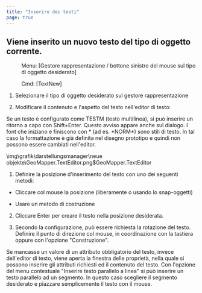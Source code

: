 ```yaml
---
title: "Inserire dei testi"
page: true
---
```

## Viene inserito un nuovo testo del tipo di oggetto corrente.
 <Menu> Menu: [Gestore rappresentazione / bottone sinistro del mouse sul tipo di oggetto desiderato] </Menu> 
<GeoDesigner> <Menu> Cmd: [TextNew] </Menu> </GeoDesigner>


1. Selezionare il tipo di oggetto desiderato sul gestore rappresentazione

2. Modificare il contenuto e l&#39;aspetto del testo nell&#39;editor di testo: 


<Success>
Se un testo &#232; configurato come TESTM (testo multilinea), si pu&#242; inserire un ritorno a capo con Shift+Enter. Questo avviso appare anche sul dialogo.

</Success>

<Success>
I font che iniziano e finiscono con * (ad es. *NORM*) sono stili di testo. In tal caso la formattazione &#232; gi&#224; definita nel disegno prototipo e quindi non possono essere cambiati nell&#39;editor.

</Success><Image>\img\grafik\darstellungsmanager\neue objekte\GeoMapper.TextEditor.png$GeoMapper.TextEditor</Image>

1. Definire la posizione d&#39;inserimento del testo con uno dei seguenti metodi:

- Cliccare col mouse la posizione (liberamente o usando lo snap-oggetti)

- Usare un metodo di costruzione



2. Cliccare <Border>Enter</Border>  per creare il testo nella posizione desiderata.

3. Secondo la configurazione, pu&#242; essere richiesta la rotazione del testo. Definire il punto di direzione col mouse, in coordinazione con la tastiera oppure con l&#39;opzione &quot;Construzione&quot;. 



<Success>
Se mancasse un valore di un attributo obbligatorio del testo, invece dell&#39;editor di testo, viene aperta la finestra delle propriet&#224;, nella quale si possono inserire gli attributi richiesti ed il contenuto del testo.
</Success>

<Success>
Con l&#39;opzione del menu contestuale &quot;Inserire testo parallelo a linea&quot; si pu&#242; inserire un testo parallelo ad un segmento. In questo caso scegliere il segmento desiderato e piazzare semplicemente il testo con il mouse. 
</Success>
